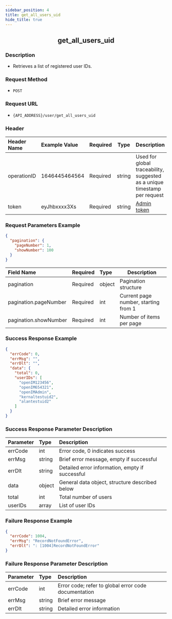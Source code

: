 ```yaml
---
sidebar_position: 4
title: get_all_users_uid
hide_title: true
---
```


<center>

## get_all_users_uid

</center>

### Description

- Retrieves a list of registered user IDs.

### Request Method

- `POST`

### Request URL

- `{API_ADDRESS}/user/get_all_users_uid`

### Header

| Header Name | Example Value  | Required | Type   | Description                                           |
| :---------- | :------------- | :------- | ------ | ----------------------------------------------------- |
| operationID | 1646445464564  | Required | string | Used for global traceability, suggested as a unique timestamp per request |
| token       | eyJhbxxxx3Xs   | Required | string | [Admin token](/restapi/apis/authenticationManagement/getAdminToken) |

### Request Parameters Example

```json
{
  "pagination": {
    "pageNumber": 1,
    "showNumber": 100
  }
}
```

| Field Name             | Required | Type   | Description               |
| :--------------------- | :------- | :----- | ------------------------- |
| pagination             | Required | object | Pagination structure      |
| pagination.pageNumber  | Required | int    | Current page number, starting from 1 |
| pagination.showNumber  | Required | int    | Number of items per page  |

### Success Response Example

```json
{
  "errCode": 0,
  "errMsg": "",
  "errDlt": "",
  "data": {
    "total": 0,
    "userIDs": [
      "openIM123456",
      "openIM654321",
      "openIMAdmin",
      "kernaltestuid2",
      "alantestuid2"
    ]
  }
}
```

### Success Response Parameter Description

| Parameter | Type   | Description                                 |
| :-------- | :----- | :------------------------------------------ |
| errCode   | int    | Error code, 0 indicates success             |
| errMsg    | string | Brief error message, empty if successful    |
| errDlt    | string | Detailed error information, empty if successful |
| data      | object | General data object, structure described below |
| total     | int    | Total number of users                       |
| userIDs   | array  | List of user IDs                            |

### Failure Response Example

```json
{
  "errCode": 1004,
  "errMsg": "RecordNotFoundError",
  "errDlt": ": [1004]RecordNotFoundError"
}
```

### Failure Response Parameter Description

| Parameter | Type   | Description                                  |
| :-------- | :----- | :------------------------------------------- |
| errCode   | int    | Error code; refer to global error code documentation |
| errMsg    | string | Brief error message                          |
| errDlt    | string | Detailed error information                   |